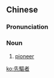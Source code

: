 {{also|先驱者}}
==Chinese==
{{zh-forms|s=先驱者|type=21}}

===Pronunciation===
{{zh-pron
|m=xiānqūzhě
|c=sin1 keoi1 ze2
|cat=n
}}

===Noun===
{{zh-noun}}

# [[pioneer]]

[[ko:先驅者]]